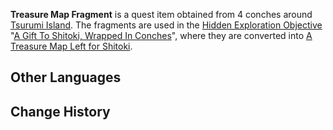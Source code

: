 {{Item Infobox
|id           = 101576
|title        = Treasure Map Fragment
|image        = Item Treasure Clue.png
|type         = Quest Items
|description  = A treasure map fragment left behind by Shitoki's brother. The vellum made from animal hide has the faint scent of sea-salt on it.
|source1      = Obtained from conches around [[Tsurumi Island]]
}}
'''Treasure Map Fragment''' is a quest item obtained from 4 conches around [[Tsurumi Island]]. The fragments are used in the [[Hidden Exploration Objective]] "[[A Gift To Shitoki, Wrapped In Conches]]", where they are converted into [[A Treasure Map Left for Shitoki]].

==Other Languages==
{{Other Languages|default_hidden = 1
|en      = Treasure Map Fragment
|zhs     = 「藏宝图」的碎片
|zhs_rm  = "Cángbǎotú" de Suìpiàn
|zht     = 「藏寶圖」的碎片
|zht_rm  = "Cángbǎotú" de Suìpiàn
|ja      = 「宝の地図」の欠片
|ja_rm   = "Takara no Chizu" no Kakera
|ko      = 「보물지도」 조각
|ko_rm   = "Bomuljido" Jogak
|es      = Fragmento de mapa del tesoro
|fr      = Morceau de carte au trésor
|ru      = Фрагмент карты сокровищ
|th      = ชิ้นส่วนแผนที่ขุมทรัพย์
|th_rm   = 
|vi      = Mảnh "Bản Đồ Kho Báu"
|de      = Schatzkartenfragment
|id      = Sobekan Peta Harta Karun
|pt      = Fragmento do Mapa do Tesouro
|tr      = 
|it      = 
}}

==Change History==
{{Change History|2.2}}